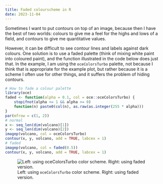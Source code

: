 ```yaml
---
title: Faded colourscheme in R
date: 2023-11-04
---
```


Sometimes I want to put contours on top of an image, because then I have the
best of two worlds: colours to give me a feel for the highs and lows of a
field, and contours to give me quantitative values.

However, it can be difficult to see contour lines and labels against dark
colours. One solution is to use a faded palette (think of mixing white paint
into coloured paint), and the function illustrated in the code below does just
that.  In the example, I am using the `oceColorsTurbo` palette, not because I
think that is appropriate for the example plot, but rather because it is a
scheme I often use for other things, and it suffers the problem of hiding
contours.

```R
# How to fade a colour palette
library(oce)
faded <- function(alpha = 0.1, col = oce::oceColorsTurbo) {
    stopifnot(alpha <= 1 && alpha >= 0)
    function(n) paste0(col(n), as.raw(as.integer(255 * alpha)))
}
par(mfrow = c(1, 2))
# normal
x <- seq_len(dim(volcano)[1])
y <- seq_len(dim(volcano)[2])
imagep(volcano, col = oceColorsTurbo)
contour(x, y, volcano, add = TRUE, labcex = 1)
# faded
imagep(volcano, col = faded(0.5))
contour(x, y, volcano, add = TRUE, labcex = 1)
```

![Left: using `oceColorsTurbo` color scheme. Right: using faded version.](/skills-github-pages/docs/assets/images/2023-11-04-faded-colorscheme.png)

